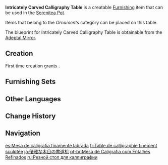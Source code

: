 {{Furnishing Infobox
|id             = 361308
|image          = Item Intricately Carved Calligraphy Table.png
|category       = Large Furnishing
|subcategory    = Table
|quality        = 3
|adeptal_energy = 60
|load           = 85
|reduced_load   = 64
|description    = A desk made from [[Fragrant Cedar Wood|fragrant cedar]] that has been crafted from wood in the early, incipient stages of decay. The wood grain here is most elegant, as if reflecting the nature of the literati.<br>A certain storyteller asserts that only drafts finalized on such tables may sell for high prices.<br>One can neither confirm nor deny if this has anything to do with [[Wanyou Boutique]]'s latest promotional sale of wooden desks.
|blueprint      = Adeptal Mirror
|adeptal mirror = 1
}}
'''Intricately Carved Calligraphy Table''' is a creatable [[Furnishing]] item that can be used in the [[Serenitea Pot]].

Items that belong to the ''Ornaments'' category can be placed on this table.

The blueprint for Intricately Carved Calligraphy Table is obtainable from the [[Adeptal Mirror]].

==Creation==
First time creation grants {{Item|Trust|24|x=60}}.
{{Recipe
|type = Creation
|time = 14h
|Fragrant Cedar Wood = 12
|sort = Fragrant Cedar Wood
}}

==Furnishing Sets==
{{Craft Usage|type=Furnishing Set}}

==Other Languages==
{{Other Languages
|default_hidden = 1
|en      = Intricately Carved Calligraphy Table
|zhs     = 木纹雅致的书法桌案
|zhs_rm  = Mùwén Yǎzhì de Shūfǎ Zhuō'àn
|zht     = 木紋雅致的書法桌案
|zht_rm  = Mùwén Yǎzhì de Shūfǎ Zhuō'àn
|ja      = 優雅な木目の書道机
|ja_rm   = Yuuga-na Kime no Shodou Tsukue
|ko      = 고아한 서법용 나무 탁자
|ko_rm   = Goahan Seobeopyong Namu Takja
|es      = Mesa de caligrafía finamente labrada
|fr      = Table de calligraphie finement sculptée
|ru      = Резной стол для каллиграфии
|th      = โต๊ะเขียนหนังสือลายไม้แสนวิจิตร
|th_rm   = 
|vi      = Bàn Thư Pháp Tinh Tế
|de      = Aufwendig geschnitzter Kalligrafie-Tisch
|id      = Meja Kaligrafi dengan Motif Serat Kayu
|pt      = Mesa de Caligrafia com Entalhes Refinados
|tr      = Oymalı Kaligrafi Masası
|it      = Tavolo per calligrafia finemente intagliato
}}

==Change History==
{{Change History|1.5}}

==Navigation==
{{Furnishing Navbox|interior}}

[[es:Mesa de caligrafía finamente labrada]]
[[fr:Table de calligraphie finement sculptée]]
[[ja:優雅な木目の書道机]]
[[pt-br:Mesa de Caligrafia com Entalhes Refinados]]
[[ru:Резной стол для каллиграфии]]